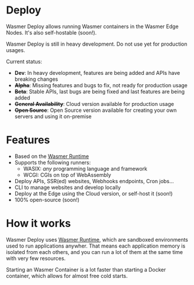 
# Deploy

Wasmer Deploy allows running Wasmer containers in the Wasmer Edge Nodes. It's also self-hostable (soon!).

<Callout type="warning">
  Wasmer Deploy is still in heavy development. Do not use yet for production
  usages.
</Callout>

Current status:

- **Dev**: In heavy development, features are being added and APIs have breaking changes
- ~~**Alpha**~~: Missing features and bugs to fix, not ready for production usage
- ~~**Beta**~~: Stable APIs, last bugs are being fixed and last features are being added
- ~~**General Availability**~~: Cloud version available for production usage
- ~~**Open Source**~~: Open Source version available for creating your own servers and using it on-premise

# Features

* Based on the [Wasmer Runtime](/runtime)
* Supports the following runners:
  * WASIX: *any* programming language and framework
  * WCGI: CGIs on top of WebAssembly
* Deploy APIs, SSR(ed) websites, Webhooks endpoints, Cron jobs...
* CLI to manage websites and develop locally
* Deploy at the Edge using the Cloud version, or self-host it (soon!)
* 100% open-source (soon!)

# How it works

Wasmer Deploy uses [Wasmer Runtime](/runtime), which are sandboxed environments used to run applications anywher.
That means each application memory is isolated from each others, and you can run a lot of them at the same time with very few resources.

Starting an Wasmer Container is a lot faster than starting a Docker container, which allows for almost free cold starts.

